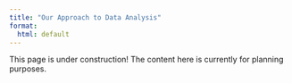 ```yaml
---
title: "Our Approach to Data Analysis"
format: 
  html: default
---
```


::: {.callout-warning}
This page is under construction! The content here is currently for planning purposes.
:::


